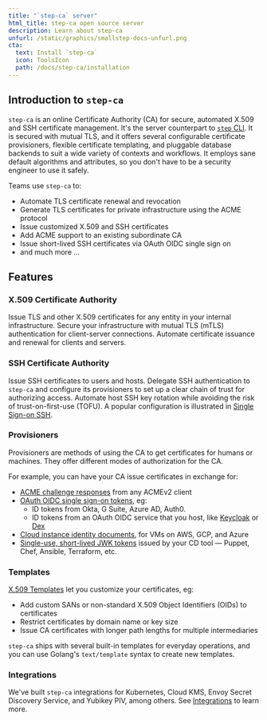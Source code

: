 ```yaml
---
title: "`step-ca` server"
html_title: step-ca open source server
description: Learn about step-ca
unfurl: /static/graphics/smallstep-docs-unfurl.png
cta:
  text: Install `step-ca`
  icon: ToolsIcon
  path: /docs/step-ca/installation
---
```


## Introduction to `step-ca`

`step-ca` is an online Certificate Authority (CA) for secure, automated X.509 and SSH certificate management. It's the server counterpart to [`step` CLI](/docs/step-cli). It is secured with mutual TLS, and it offers several configurable certificate provisioners, flexible certificate templating, and pluggable database backends to suit a wide variety of contexts and workflows. It employs sane default algorithms and attributes, so you don't have to be a security engineer to use it safely.

Teams use `step-ca` to:
- Automate TLS certificate renewal and revocation
- Generate TLS certificates for private infrastructure using the ACME protocol
- Issue customized X.509 and SSH certificates
- Add ACME support to an existing subordinate CA
- Issue short-lived SSH certificates via OAuth OIDC single sign on
- and much more ...

## Features

### X.509 Certificate Authority

Issue TLS and other X.509 certificates for any entity in your internal infrastructure. Secure your infrastructure with mutual TLS (mTLS) authentication for client-server connections. Automate certificate issuance and renewal for clients and servers.

### SSH Certificate Authority

Issue SSH certificates to users and hosts. Delegate SSH authentication to `step-ca` and configure its provisioners to set up a clear chain of trust for authorizing access. Automate host SSH key rotation while avoiding the risk of trust-on-first-use (TOFU). A popular configuration is illustrated in [Single Sign-on SSH](https://smallstep.com/blog/diy-single-sign-on-for-ssh/).

### Provisioners

Provisioners are methods of using the CA to get certificates for humans or machines. They offer different modes of authorization for the CA.

For example, you can have your CA issue certificates in exchange for:
- [ACME challenge responses](#your-own-private-acme-server) from any ACMEv2 client
- [OAuth OIDC single sign-on tokens](https://smallstep.com/blog/easily-curl-services-secured-by-https-tls.html), eg:
  - ID tokens from Okta, G Suite, Azure AD, Auth0.
  - ID tokens from an OAuth OIDC service that you host, like [Keycloak](https://www.keycloak.org/) or [Dex](https://github.com/dexidp/dex)
- [Cloud instance identity documents](https://smallstep.com/blog/embarrassingly-easy-certificates-on-aws-azure-gcp/), for VMs on AWS, GCP, and Azure
- [Single-use, short-lived JWK tokens](/docs/step-ca/configuration#jwk) issued by your CD tool — Puppet, Chef, Ansible, Terraform, etc.

### Templates

[X.509 Templates](/docs/step-ca/configuration#x509-templates) let you customize your certificates, eg:
- Add custom SANs or non-standard X.509 Object Identifiers (OIDs) to certificates
- Restrict certificates by domain name or key size
- Issue CA certificates with longer path lengths for multiple intermediaries

`step-ca` ships with several built-in templates for everyday operations, and you can use Golang's `text/template` syntax to create new templates.

### Integrations

We've built `step-ca` integrations for Kubernetes, Cloud KMS, Envoy Secret Discovery Service, and Yubikey PIV, among others. See [Integrations](/docs/step-ca/integrations) to learn more.

